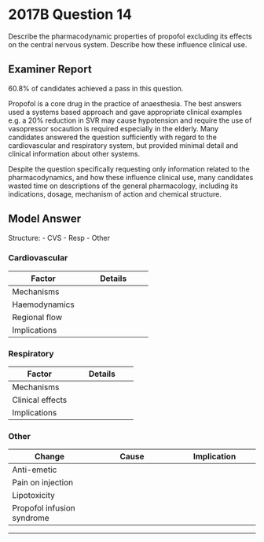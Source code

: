 # 2017B Question 14 

Describe the pharmacodynamic properties of propofol excluding its effects on the central nervous system. Describe how these influence clinical use.


## Examiner Report

60.8% of candidates achieved a pass in this question.


Propofol is a core drug in the practice of anaesthesia. The best answers used a systems based approach and gave appropriate clinical examples e.g. a 20% reduction in SVR may cause hypotension and require the use of vasopressor socaution is required especially in the elderly. Many candidates answered the question sufficiently with regard to the cardiovascular and respiratory system, but provided minimal detail and clinical information about other systems.


Despite the question specifically requesting only information related to the pharmacodynamics, and how these influence clinical use, many candidates wasted time on descriptions of the general pharmacology, including its indications, dosage, mechanism of action and chemical structure.

## Model Answer

Structure:
- CVS
- Resp
- Other

### Cardiovascular


|Factor|Details|
| -- | -- |
|Mechanisms|<p>- ↓ L-Ca^2+^ activity in vascular smooth muscle</p><p>- ↑ NO release from endothelium</p><p>- ↑ GABA/glycine → ↓ SNS output from medulla</p>|
|Haemodynamics|<p>- ↓ Venous tone, ↓ MSFP, ↓ preload</p><p>- ↓ Heart rate, ↓ contractility</p><p>- ↓ Baroreceptor reflex (cf. volatiles</p><p>- ↓ SVR (most important cause of ↓ MAP)</p><p>- ↓ Cardiac output</p><p>- ↓ MAP</p>|
|Regional flow|<p>- ↓ Coronary blood flow → Risk ischaemia</p><p>- ↓ Cerebral blood flow (due to preserved metabolic autoregulation)</p><p>- ↓ Hepatic blood flow → Risk ischaemia</p><p>- ↓ Renal blood flow → Oliguria</p><p>- ↓ Uterine blood flow (cf. volatiles)</p>|
|Implications|<p>- Vasopressor, inotrope, chronotrope often needed</p><p>&emsp;- Especially at induction</p><p>&emsp;- Especially for high risk groups (unwell, shocked, elderly, LV failure)</p><p>- Rapid effective treatment of intra-op hypertension</p><p>- ↓ Risk PPH if Caesarean section under GA</p>|

### Respiratory


|Factor|Details|
| -- | -- |
|Mechanisms|<p>- ↑ GABA/glycine → Depression of respiratory centre, chemoreceptors</p><p>- ↓ Spinal cord a-motor neuron activity</p><p>- ↓ Presynaptic L-Ca^2+^ activity</p><p>- ↓ Post-synaptic nnAChR activity</p>|
|Clinical effects|<p>- ↓ RR, ↓ TV</p><p>- ↓ Response to ↑ PaCO~2~ and ↓ PaO~2~</p><p>- ↓ Pharyngeal dilator tone</p><p>- ↓ Airway reflexes</p><p>- Bronchodilation</p><p>- Relative preservation of HPV (cf. volatiles)</p>|
|Implications|<p>- Apnoea common after induction; risk hypoxia if not ventilated</p><p>- Airway obstruction common if no airway device, especially if OSA</p><p>- Allows airway instrumentation without paralysis</p><p>- Risk of aspiration</p><p>- Improved oxygenation during one lung ventilation</p>|

### Other


|Change|Cause|Implication|
| -- | -- | -- |
|Anti-emetic|<p>- 5-HT3 antagonist in CTZ</p>|<p>- Propofol TIVA preferred if PHx PONV++</p>|
|Pain on injection|<p>- ?Activation of endothelial TRPA1 receptors ?Other</p>|<p>- Mix with small dose lignocaine</p><p>- Use fast, free flowing IV</p>|
|Lipotoxicity|<p>- Lipid load: 20mg/mL soybean oil</p>|<p>- Avoid prolonged high dose infusion</p>|
|Propofol infusion syndrome|<p>- ?Lipid load</p>|<p>- Avoid prolonged use in unwell children</p>|


--- 

